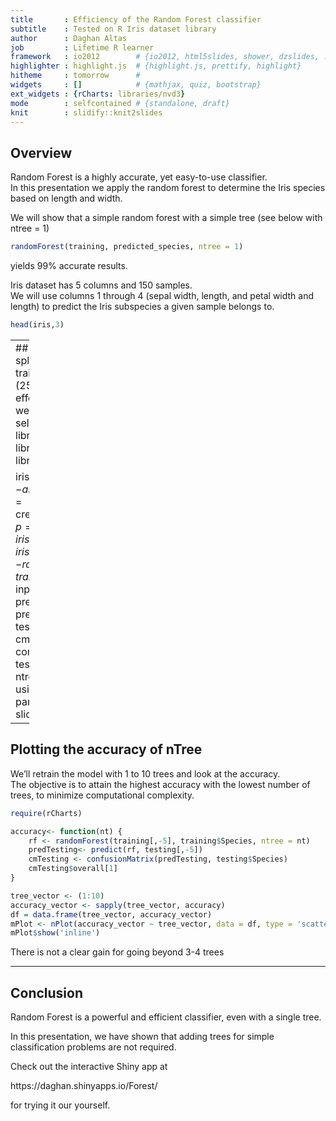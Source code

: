 ```yaml
---
title       : Efficiency of the Random Forest classifier
subtitle    : Tested on R Iris dataset library
author      : Daghan Altas
job         : Lifetime R learner
framework   : io2012        # {io2012, html5slides, shower, dzslides, ...}
highlighter : highlight.js  # {highlight.js, prettify, highlight}
hitheme     : tomorrow      # 
widgets     : []            # {mathjax, quiz, bootstrap}
ext_widgets : {rCharts: libraries/nvd3}
mode        : selfcontained # {standalone, draft}
knit        : slidify::knit2slides
---
```



## Overview
Random Forest is a highly accurate, yet easy-to-use classifier.   
In this presentation we apply the random forest to determine the Iris species based on length and width.

We will show that a simple random forest with a simple tree (see below with ntree = 1)
```r
randomForest(training, predicted_species, ntree = 1)
```  
yields 99% accurate results.

Iris dataset has 5 columns and 150 samples.  
We will use columns 1 through 4 (sepal width, length, and petal width and length) to predict the Iris subspecies a given sample belongs to.

```r
head(iris,3)
```  

---
## Learning algorithm
We will split the 150 samples to training (75%) and validation (25%) sets.  
To minimize side effect of the sample ordering , we'll randomize the sample selection.
``` r
library(RANN)
library(caret)
library(rpart)
library(randomForest)
library(e1071)

iris$Species <- as.factor(iris$Species)
inTrain = createDataPartition(iris$Species, p = 3/4)[[1]]
training = iris[ inTrain,]
testing = iris[-inTrain,] 
rf <- randomForest(training[,-5], training$Species, ntree = input$iTree)
predTraining <- predict(rf, training[,-5])
predTesting<- predict(rf, testing[,-5])
# Accuracy
cmTesting <- confusionMatrix(predTesting, testing$Species) 
```
Notice that ntree parameter can be set using input$iTree.
This parameter is controlled by the slider in our shiny app.

---

## Plotting the accuracy of nTree
We'll retrain the model with 1 to 10 trees and look at the accuracy.  
The objective is to attain the highest accuracy with the lowest number of trees, to minimize computational complexity.   


```r
require(rCharts)

accuracy<- function(nt) {
    rf <- randomForest(training[,-5], training$Species, ntree = nt)
    predTesting<- predict(rf, testing[,-5])
    cmTesting <- confusionMatrix(predTesting, testing$Species) 
    cmTesting$overall[1]
}

tree_vector <- (1:10)
accuracy_vector <- sapply(tree_vector, accuracy)
df = data.frame(tree_vector, accuracy_vector)
mPlot <- nPlot(accuracy_vector ~ tree_vector, data = df, type = 'scatterChart')
mPlot$show('inline')
```   

There is not a clear gain for going beyond 3-4 trees



---
## Conclusion

Random Forest is a powerful and efficient classifier, even with a single tree.  

In this presentation, we have shown that adding trees for simple classification problems are not required.

Check out the interactive Shiny app at   

https://daghan.shinyapps.io/Forest/   

for trying it our yourself.

